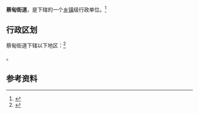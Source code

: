 {{中国乡级行政区|42/01/14/001/000}}

'''蔡甸街道'''，是{{PRC admin/fullname|42/01/14/001/000|3}}下辖的一个[[乡镇|乡镇]]级行政单位。<ref>{{PRC admin/ref sgc|{{PRC admin/parent|42/01/14/001/000}}}}</ref>

== 行政区划 ==

蔡甸街道下辖以下地区：<ref>{{PRC admin/ref sgc|42/01/14/001/000}}</ref>

{{PRC admin/children|42/01/14/001/000}}。

== 参考资料 ==

{{reflist}}

{{行政区划小作品}}
{{PRC admin/navcat|42/01/14/001/000}}